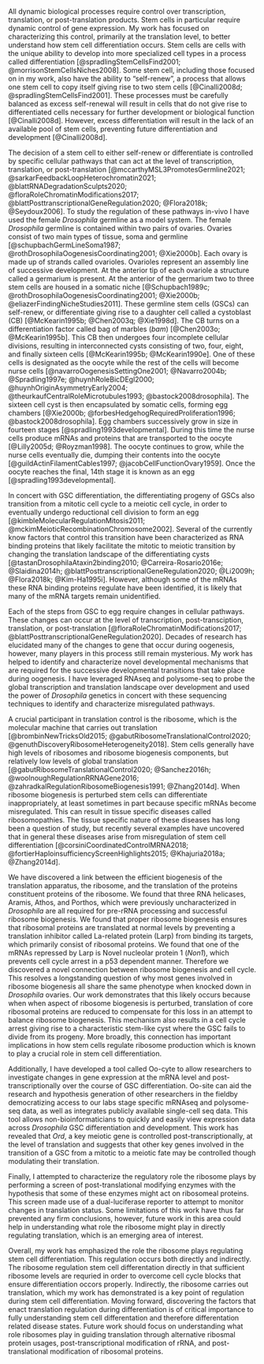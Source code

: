 
\setstretch{2.0}  
  
\par All dynamic biological processes require control over transcription, translation, or post-translation products. Stem cells in particular require dynamic control of gene expression. My work has focused on characterizing this control, primarily at the translation level, to better understand how stem cell differentiation occurs. Stem cells are cells with the unique ability to develop into more specialized cell types in a process called differentiation [@spradlingStemCellsFind2001; @morrisonStemCellsNiches2008]. Some stem cell, including those focused on in my work, also have the ability to "self-renew", a process that allows one stem cell to copy itself giving rise to two stem cells [@Cinalli2008d; @spradlingStemCellsFind2001]. These processes must be carefully balanced as excess self-renewal will result in cells that do not give rise to differentiated cells necessary for further development or biological function [@Cinalli2008d]. However, excess differentiation will result in the lack of an available pool of stem cells, preventing future differentiation and development [@Cinalli2008d].  

\par The decision of a stem cell to either self-renew or differentiate is controlled by specific cellular pathways that can act at the level of transcription, translation, or post-translation [@mccarthyMSL3PromotesGermline2021; @sarkarFeedbackLoopHeterochromatin2021; @blattRNADegradationSculpts2020; @floraRoleChromatinModifications2017; @blattPosttranscriptionalGeneRegulation2020; @Flora2018k; @Seydoux2006]. To study the regulation of these pathways in-vivo I have used the female *Drosophila* germline as a model system. The female *Drosophila* germline is contained within two pairs of ovaries. Ovaries consist of two main types of tissue, soma and germline [@schupbachGermLineSoma1987; @rothDrosophilaOogenesisCoordinating2001; @Xie2000b]. Each ovary is made up of strands called ovarioles. Ovarioles represent an assembly line of successive development. At the anterior tip of each ovariole a structure called a germarium is present. At the anterior of the germarium two to three stem cells are housed in a somatic niche [@Schupbach1989c; @rothDrosophilaOogenesisCoordinating2001; @Xie2000b; @eliazerFindingNicheStudies2011]. These germline stem cells (GSCs) can self-renew, or differentiate giving rise to a daughter cell called a cystoblast (CB) [@McKearin1995b; @Chen2003q; @Xie1998d]. The CB turns on a differentiation factor called bag of marbles (*bam*) [@Chen2003o; @McKearin1995b]. This CB then undergoes four incomplete cellular divisions, resulting in interconnected cysts consisting of two, four, eight, and finally sixteen cells [@McKearin1995b; @McKearin1990e]. One of these cells is designated as the oocyte while the rest of the cells will become nurse cells [@navarroOogenesisSettingOne2001; @Navarro2004b; @Spradling1997e; @huynhRoleBicDEgl2000; @huynhOriginAsymmetryEarly2004; @theurkaufCentralRoleMicrotubules1993; @bastock2008drosophila]. The sixteen cell cyst is then encapsulated by somatic cells, forming egg chambers [@Xie2000b; @forbesHedgehogRequiredProliferation1996; @bastock2008drosophila]. Egg chambers successively grow in size in fourteen stages [@spradling1993developmental]. During this time the nurse cells produce mRNAs and proteins that are transported to the oocyte [@Lilly2005d; @Royzman1998]. The oocyte continues to grow, while the nurse cells eventually die, dumping their contents into the oocyte [@guildActinFilamentCables1997; @jacobCellFunctionOvary1959]. Once the oocyte reaches the final, 14th stage it is known as an egg [@spradling1993developmental].  

\par In concert with GSC differentiation, the differentiating progeny of GSCs also transition from a mitotic cell cycle to a meiotic cell cycle, in order to eventually undergo reductional cell division to form an egg [@kimbleMolecularRegulationMitosis2011; @mckimMeioticRecombinationChromosome2002]. Several of the currently know factors that control this transition have been characterized as RNA binding proteins that likely facilitate the mitotic to meiotic transition by changing the translation landscape of the differentiating cysts [@tastanDrosophilaAtaxin2binding2010; @Carreira-Rosario2016e; @Slaidina2014h; @blattPosttranscriptionalGeneRegulation2020; @Li2009h; @Flora2018k; @Kim-Ha1995i]. However, although some of the mRNAs these RNA binding proteins regulate have been identified, it is likely that many of the mRNA targets remain unidentified.  

\par Each of the steps from GSC to egg require changes in cellular pathways. These changes can occur at the level of transcription, post-transciption, translation, or post-translation [@floraRoleChromatinModifications2017; @blattPosttranscriptionalGeneRegulation2020]. Decades of research has elucidated many of the changes to gene that occur during oogenesis, however, many players in this process still remain mysterious. My work has helped to identify and characterize novel developmental mechanisms that are required for the successive developmental transitions that take place during oogenesis. I have leveraged RNAseq and polysome-seq to probe the global transcription and translation landscape over development and used the power of *Drosophila* genetics in concert with these sequencing techniques to identify and characterize misregulated pathways.  

\par A crucial participant in translation control is the ribosome, which is the molecular machine that carries out translation [@brombinNewTricksOld2015; @gabutRibosomeTranslationalControl2020; @genuthDiscoveryRibosomeHeterogeneity2018]. Stem cells generally have high levels of ribosomes and ribosome biogenesis components, but relatively low levels of global translation [@gabutRibosomeTranslationalControl2020; @Sanchez2016h; @woolnoughRegulationRRNAGene2016; @zahradkalRegulationRibosomeBiogenesis1991; @Zhang2014d]. When ribosome biogenesis is perturbed stem cells can differentiate inappropriately, at least sometimes in part because specific mRNAs become misregulated. This can result in tissue specific diseases called ribosomopathies. The tissue specific nature of these diseases has long been a question of study, but recently several examples have uncovered that in general these diseases arise from misregulation of stem cell differentiation [@corsiniCoordinatedControlMRNA2018; @fortierHaploinsufficiencyScreenHighlights2015; @Khajuria2018a; @Zhang2014d].  

\par We have discovered a link between the efficient biogenesis of the translation apparatus, the ribosome, and the translation of the proteins constituent proteins of the ribosome. We found that three RNA helicases, Aramis, Athos, and Porthos, which were previously uncharacterized in *Drosophila* are all required for pre-rRNA processing and successful ribosome biogenesis. We found that proper ribosome biogenesis ensures that ribosomal proteins are translated at normal levels by preventing a translation inhibitor called La-related protein (Larp) from binding its targets, which primarily consist of ribosomal proteins. We found that one of the mRNAs repressed by Larp is Novel nucleolar protein 1 (*Non1*), which prevents cell cycle arrest in a p53 dependent manner. Therefore we discovered a novel connection between ribosome biogenesis and cell cycle. This resolves a longstanding question of why most genes involved in ribosome biogenesis all share the same phenotype when knocked down in *Drosophila* ovaries. Our work demonstrates that this likely occurs because when when aspect of ribosome biogenesis is perturbed, translation of core ribosomal proteins are reduced to compensate for this loss in an attempt to balance ribosome biogenesis. This mechanism also results in a cell cycle arrest giving rise to a characteristic stem-like cyst where the GSC fails to divide from its progeny. More broadly, this connection has important implications in how stem cells regulate ribosome production which is known to play a crucial role in stem cell differentiation.  

\par Additionally, I have developed a tool called Oo-cyte to allow researchers to investigate changes in gene expression at the mRNA level and post-transcriptionally over the course of GSC differentiation. Oo-site can aid the research and hypothesis generation of other researchers in the fieldby democratizing access to our labs stage specific mRNAseq and polysome-seq data, as well as integrates publicly available single-cell seq data. This tool allows non-bioinformaticians to quickly and easily view expression data across *Drosophila* GSC differentiation and development. This work has revealed that *Ord*, a key meiotic gene is controlled post-transcriptionally, at the level of translation and suggests that other key genes involved in the transition of a GSC from a mitotic to a meiotic fate may be controlled though modulating their translation.  

\par Finally, I attempted to characterize the regulatory role the ribosome plays by performing a screen of post-translational modifying enzymes with the hypothesis that some of these enzymes might act on ribosomeal proteins. This screen made use of a dual-luciferase reporter to attempt to monitor changes in translation status. Some limitations of this work have thus far prevented any firm conclusions, however, future work in this area could help in understanding what role the ribosome might play in directly regulating translation, which is an emerging area of interest.

\par Overall, my work has emphasized the role the ribosome plays regulating stem cell differentiation. This regulation occurs both directly and indirectly. The ribosome regulation stem cell differentation directly in that sufficient ribosome levels are requried in order to overcome cell cycle blocks that ensure differentiation occors properly. Indirectly, the ribosome carries out translation, which my work has demonstrated is a key point of regulation during stem cell differentiation. Moving forward, discovering the factors that enact translation regulation during differentiation is of critical importance to fully understanding stem cell differentation and therefore differentation related disease states. Future work should focus on understanding what role ribosomes play in guiding translation through alternative ribosmal protein usages, post-transcriptional modification of rRNA, and post-translational modification of ribosomal proteins.  
